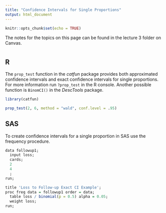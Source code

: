```yaml
---
title: "Confidence Intervals for Single Proportions"
output: html_document
---
```


```r
knitr::opts_chunk$set(echo = TRUE)

```

The notes for the topics on this page can be found in the lecture 3 folder on Canvas. 

# {.tabset .tabset-fade}

## R

The `prop_test` function in the *catfun* package provides both approximated confidence intervals and exact confidence intervals for single proportions. For more information run `?prop_test` in the R console. Another possible function is `BinomCI()` in the *DescTools* package.

```r
library(catfun)

prop_test(2, 6, method = "wald", conf.level = .95)
```

## SAS

To create confidence intervals for a single proportion in SAS use the frequency procedure. 

```r
data followup1; 
  input loss; 
  cards; 
  2
  4
  ;
run; 

title 'Loss to Follow-up Exact CI Example'; 
proc freq data = followup1 order = data; 
  table loss / binomial(p = 0.5) alpha = 0.05; 
  weight loss; 
run; 
```



